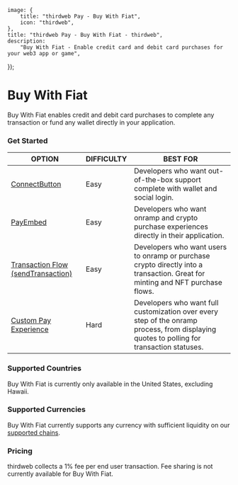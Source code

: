 
	image: {
		title: "thirdweb Pay - Buy With Fiat",
		icon: "thirdweb",
	},
	title: "thirdweb Pay - Buy With Fiat - thirdweb",
	description:
		"Buy With Fiat - Enable credit card and debit card purchases for your web3 app or game",
});

# Buy With Fiat

Buy With Fiat enables credit and debit card purchases to complete any transaction or fund any wallet directly in your application.

<DocImage src={BuyWithFiatImage} />

### Get Started

| OPTION                                                                                              | DIFFICULTY | BEST FOR                                                                                                                                  |
| --------------------------------------------------------------------------------------------------- | ---------- | ----------------------------------------------------------------------------------------------------------------------------------------- |
| [ConnectButton](/connect/pay/get-started#option-1-connectbutton)                                    | Easy       | Developers who want out-of-the-box support complete with wallet and social login.                                                         |
| [PayEmbed](/connect/pay/get-started#option-2-embed-pay)                                             | Easy       | Developers who want onramp and crypto purchase experiences directly in their application.                                                 |
| [Transaction Flow (sendTransaction)](/connect/pay/get-started#option-3-send-a-transaction-with-pay) | Easy       | Developers who want users to onramp or purchase crypto directly into a transaction. Great for minting and NFT purchase flows.             |
| [Custom Pay Experience](/connect/pay/build-a-custom-experience)                                     | Hard       | Developers who want full customization over every step of the onramp process, from displaying quotes to polling for transaction statuses. |

### Supported Countries

Buy With Fiat is currently only available in the United States, excluding Hawaii.

### Supported Currencies

Buy With Fiat currently supports any currency with sufficient liquidity on our [supported chains](/connect/pay/supported-chains).

### Pricing

thirdweb collects a 1% fee per end user transaction. Fee sharing is not currently available for Buy With Fiat.

